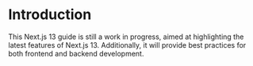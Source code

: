 # Introduction

This Next.js 13 guide is still a work in progress, aimed at highlighting the latest features of Next.js 13. Additionally, it will provide best practices for both frontend and backend development.

